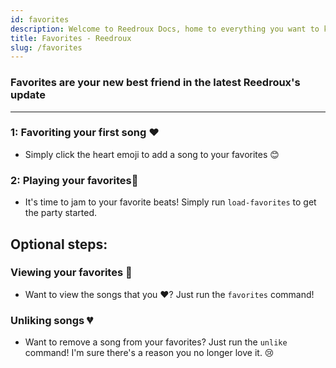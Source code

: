 ```yaml
---
id: favorites
description: Welcome to Reedroux Docs, home to everything you want to know about Reedroux. You will be able to find out almost everything about Reedroux here.
title: Favorites - Reedroux
slug: /favorites
---
```


### Favorites are your new best friend in the latest Reedroux's update

---

### 1: Favoriting your first song ❤️

- Simply click the heart emoji to add a song to your favorites 😊



### 2: Playing your favorites🕺

- It's time to jam to your favorite beats! Simply run `load-favorites` to get the party started.



## Optional steps:

### Viewing your favorites 👀

- Want to view the songs that you ❤️? Just run the `favorites` command!



### Unliking songs 💔

- Want to remove a song from your favorites? Just run the `unlike` command! I'm sure there's a reason you no longer love it. 😢



